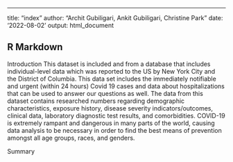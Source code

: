 ---
title: "index"
author: "Archit Gubiligari, Ankit Gubiligari, Christine Park"
date: '2022-08-02'
output: html_document

## R Markdown
Introduction
  This dataset is included and from a database that includes individual-level data which was reported to the US by New York City and the District of Columbia. This data set includes the immediately notifiable and urgent (within 24 hours) Covid 19 cases and data about hospitalizations that can be used to answer our questions as well. The data from this dataset contains researched numbers regarding demographic characteristics, exposure history, disease severity indicators/outcomes, clinical data, laboratory diagnostic test results, and comorbidities. COVID-19 is extremely rampant and dangerous in many parts of the world, causing data analysis to be necessary in order to find the best means of prevention amongst all age groups, races, and genders.

Summary
  
 